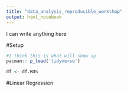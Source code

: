 ```yaml
---
title: "data_analysis_reproducible_workshop"
output: html_notebook
---
```


I can write anything here

#Setup

```r
#I think this is what will show up
pacman:: p_load('tidyverse')

df <- df.RDS
```

#Linear Regression

```r

```
